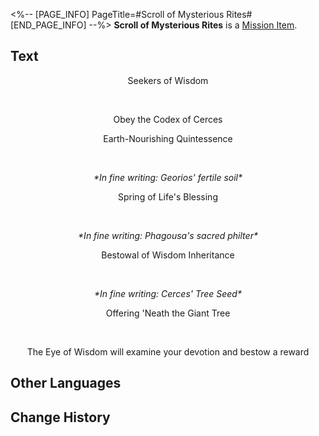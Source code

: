 <%-- [PAGE_INFO]
PageTitle=#Scroll of Mysterious Rites#
[END_PAGE_INFO] --%>
{{Item Infobox
|id          = 140541
|image       = Item Penacony Readable 1.png{{subst:void|<!--$UPLOAD:<<SpriteOutput/ItemFigures/190016.png>-<Item Penacony Readable 1.png>-<Item Icons>>-->}}
|type        = Mission Item
|invCategory = Missions
|rarity      = 3
|effect      = 
|description = A tattered scroll detailing the steps of an ancient, mysterious ritual, with annotations from an unknown person.
}}
{{Description|''"Who knows what this might summon..."''}}
'''Scroll of Mysterious Rites''' is a [[Mission Item]].

==Text==
<div align="center">{{Color|Keyword|Scroll of Mysterious Rites}}</div>
<div align="center">Seekers of Wisdom</div><br /><div align="center">Obey the Codex of Cerces</div>

<div align="center">Earth-Nourishing Quintessence</div><br /><div align="center">''*In fine writing: Georios' fertile soil*''</div>

<div align="center">Spring of Life's Blessing</div><br /><div align="center">''*In fine writing: Phagousa's sacred philter*''</div>

<div align="center">Bestowal of Wisdom Inheritance</div><br /><div align="center">''*In fine writing: Cerces' Tree Seed*''</div>

<div align="center">Offering 'Neath the Giant Tree</div><br /><div align="center">The Eye of Wisdom will examine your devotion and bestow a reward</div>



==Other Languages==
{{Other Languages
|en   = Scroll of Mysterious Rites
|zhs  = 记载着神秘仪式的卷轴
|zht  = 記載著神秘儀式的卷軸
|ja   = 神秘的な儀式が記された書物
|ko   = 신비로운 의식이 기록된 문헌
|es   = Escrito de un ritual misterioso
|fr   = Parchemin rituel mystérieux
|ru   = Свиток о таинственных обрядах
|th   = ม้วนคัมภีร์พิธีกรรมลึกลับ
|vi   = Cuộn Sách Ghi Chép Nghi Thức Thần Bí
|de   = Schriftrolle mit geheimnisvollen Ritualen
|id   = Gulungan yang Mencatat Ritual Misterius
|pt   = Pergaminho de Ritos Misteriosos
}}

==Change History==
{{Change History|3.0}}